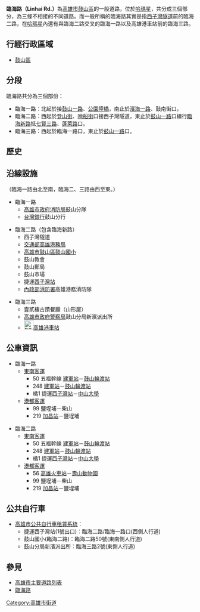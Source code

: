 {{Otheruses|臨海路|other=同名或類似名的其它條目描述}}
{{Infobox TwRoad2
|bgcolorh=DARKGREEN
|colorh=white
|code=
|name= 臨海一路
|enname= Linhai 1st Rd.
|level= 一般道路
|length=
|sec=
|lastext=
|line=
|start= [[濱海路_(高雄市)|濱海一路]]、鼓南街
|end= [[鼓山一路|鼓山一路]]
|junc= 臨海二路
|img=
|cap=
|size=
|left= [[鼓山一路|鼓山一路]]
|right= 
|leftlink= [[鼓山一路|鼓山一路]]
|leftdirection= N
|rightlink= 
|rightdirection= S
|SN=
|SNtype=
|SNNum=
|SN2=
|SN2type=
|SN2Num=
|SN3=
|SN3type=
|SN3Num=
}}
{{Infobox TwRoad2
|bgcolorh=DARKGREEN
|colorh=white
|code=
|name= 臨海二路
|enname= Linhai 2nd Rd.
|level= 一般道路
|length=
|sec=
|lastext=
|line=
|start= [[鼓山一路|鼓山一路]]
|end= [[哨船街|哨船街]]、[[登山街|登山街]]
|junc= 臨海一路
|img=
|cap=
|size=
|left= 
|right= [[臨海新路|臨海新路]]
|leftlink= 
|leftdirection= W
|rightlink= [[臨海新路|臨海新路]]
|rightdirection= E
|SN=
|SNtype=
|SNNum=
|SN2=
|SN2type=
|SN2Num=
|SN3=
|SN3type=
|SN3Num=
}}
{{Infobox TwRoad2
|bgcolorh=DARKGREEN
|colorh=white
|code=
|name= 臨海三路
|enname= Linhai 3rd Rd.
|level= 一般道路
|length=
|sec=
|lastext=
|line=
|start= [[鼓山一路|鼓山一路]]
|end= 臨海一路
|junc= 
|img=
|cap=
|size=
|left=
|right= 
|leftlink= 
|leftdirection= 
|rightlink= 
|rightdirection= 
|SN=
|SNtype=
|SNNum=
|SN2=
|SN2type=
|SN2Num=
|SN3=
|SN3type=
|SN3Num=
}}
'''臨海路（Linhai Rd.）'''為[[高雄市|高雄市]][[鼓山區|鼓山區]]的一般道路，位於[[哈瑪星|哈瑪星]]，共分成三個部分，為三條不相接的不同道路。而一般所稱的臨海路其實是指[[西子灣隧道|西子灣隧道]]前的臨海二路，在[[哈瑪星|哈瑪星]]內還有與臨海二路交叉的臨海一路以及高雄港車站前的臨海三路。

== 行經行政區域 ==
* [[鼓山區|鼓山區]]

== 分段 ==
臨海路共分為三個部份：
* 臨海一路：北起於接[[鼓山路|鼓山一路]]、[[公園路_(高雄市)|公園陸橋]]，南止於[[濱海路_(高雄市)|濱海一路]]、鼓南街口。
* 臨海二路：西起於[[登山街|登山街]]、[[哨船街|哨船街]]口接西子灣隧道，東止於[[鼓山路|鼓山一路]]口續行[[臨海新路|臨海新路]]抵[[七賢路|七賢三路]]、[[蓬萊路_(高雄市)|蓬萊路]]口。
* 臨海三路：西起於臨海一路口，東止於[[鼓山路|鼓山一路]]口。

== 歷史 ==
{{expand section}}

== 沿線設施 ==
（臨海一路由北至南，臨海二、三路由西至東。）
* 臨海一路
** [[高雄市政府消防局|高雄市政府消防局]]鼓山分隊
** [[台灣銀行|台灣銀行]]鼓山分行

* 臨海二路（包含臨海新路）
** 西子灣隧道
** [[交通部高雄港務局|交通部高雄港務局]]
** [https://web.archive.org/web/20190911205632/http://www.kusps.kh.edu.tw/ 高雄市鼓山區鼓山國小]
** 鼓山教會
** 鼓山郵局
** 鼓山市場
** <!-- 注释出：[[File:Kaohsiung_Metro_Logo(Logo_Only).svg|23px]] -->捷運[[西子灣站|西子灣站]]
** [[內政部消防署|內政部消防署]]高雄港務消防隊

* 臨海三路
** 壹貳樓古蹟餐廳（山形屋）
** [[高雄市政府警察局|高雄市政府警察局]]鼓山分局新濱派出所
** [[File:ROC_Taiwan_Railways_Administration_Logo.svg|25px]][[高雄港車站|高雄港車站]]

== 公車資訊 ==
* 臨海一路
** [[東南客運|東南客運]]
*** 50 五福幹線 [[建軍站|建軍站]]－[[鼓山輪渡站|鼓山輪渡站]]
*** 248 [[建軍站|建軍站]]－[[鼓山輪渡站|鼓山輪渡站]]
*** 橘1 <!-- 注释出：[[File:Kaohsiung_Metro_Logo(Logo_Only).svg|23px]] -->捷運[[西子灣站|西子灣站]]－[[中山大學|中山大學]]
** [[港都客運|港都客運]]
*** 99 鹽埕埔－柴山
*** 219 [[加昌站_(公車)|加昌站]]－鹽埕埔

* 臨海二路
** [[東南客運|東南客運]]
*** 50 五福幹線 [[建軍站|建軍站]]－[[鼓山輪渡站|鼓山輪渡站]]
*** 248 [[建軍站|建軍站]]－[[鼓山輪渡站|鼓山輪渡站]]
*** 橘1 <!-- 注释出：[[File:Kaohsiung_Metro_Logo(Logo_Only).svg|23px]] -->捷運[[西子灣站|西子灣站]]－[[中山大學|中山大學]]
** [[港都客運|港都客運]]
*** 56 [[高雄火車站|高雄火車站]]－[[壽山動物園|壽山動物園]]
*** 99 鹽埕埔－柴山
*** 219 [[加昌站_(公車)|加昌站]]－鹽埕埔
== 公共自行車 ==
* [[高雄市公共自行車租賃系統|高雄市公共自行車租賃系統]]：
** 捷運西子灣站(1號出口)：臨海二路/臨海一路口(西側人行道)
** 鼓山國小(臨海二路)：臨海二路50號(東南側人行道)
** 鼓山分局新濱派出所：臨海三路2號(東側人行道)

== 參見 ==
* [[高雄市主要道路列表|高雄市主要道路列表]]
* [[臨海路|臨海路]]

{{高雄市重要道路}}

[[Category:高雄市街道|Category:高雄市街道]]
